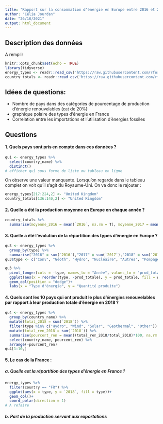 ```yaml
---
title: "Rapport sur la consommation d'énergie en Europe entre 2016 et 2018"
author: "Célia Jourdan"
date: "26/10/2021"
output: html_document
---
```


## Description des données
A remplir

```r
knitr::opts_chunk$set(echo = TRUE)
library(tidyverse)
energy_types <- readr::read_csv('https://raw.githubusercontent.com/rfordatascience/tidytuesday/master/data/2020/2020-08-04/energy_types.csv')
country_totals <- readr::read_csv('https://raw.githubusercontent.com/rfordatascience/tidytuesday/master/data/2020/2020-08-04/country_totals.csv')
```

## Idées de questions:
- Nombre de pays dans des catégories de pourcentage de production d'énergie renouvelables (cat de 20%)
- graphique polaire des types d'énergie en France
- Correlation entre les importations et l'utilisation d'énergies fossiles

## Questions

#### 1. Quels pays sont pris en compte dans ces données ? 
```r
qu1 <- energy_types %>% 
  select(country_name) %>% 
  distinct()
# afficher qu1 sous forme de liste ou tableau en ligne
```

On observe une valeur manquante. Lorsqu'on regarde dans le tableau complet on voit qu'il s'agit du Royaume-Uni. On va donc le rajouter :
```r
energy_types[217:224,2] <- "United Kingdom"
country_totals[136:140,2] <- "United Kingdom"
```


#### 2. Quelle a été la production moyenne en Europe en chaque année ?
```r
country_totals %>% 
  summarise(moyenne_2016 = mean(`2016`, na.rm = T), moyenne_2017 = mean(`2017`, na.rm = T), moyenne_2018 = mean(`2018`, na.rm = T))
```


#### 3. Quelle a été l'évolution de la répartition des types d'énergie en Europe ? 

```r
qu3 <- energy_types %>% 
  group_by(type) %>% 
  summarise("2016" = sum(`2016`),"2017" = sum(`2017`),"2018" = sum(`2018`)) 
qu3$type <- c("Conv", "Géoth", "Hydro", "Nucléaire", "Autres", "Pompage", "Solaire", "Eolien")

qu3 %>% 
  pivot_longer(cols = -type, names_to = "Année", values_to = "prod_totale") %>% 
  ggplot(aes(x = reorder(type, -prod_totale), y = prod_totale, fill = Année))+
  geom_col(position = "dodge")+
  labs(x = "Type d'énergie", y = "Quantité produite")
```

#### 4. Quels sont les 10 pays qui ont produit le plus d'énergies renouvelables par rapport à leur production totale d'énergie en 2018 ? 

```r
qu4 <- energy_types %>% 
  group_by(country_name) %>% 
  mutate(total_2018 = sum(`2018`)) %>% 
  filter(type %in% c("Hydro", "Wind", "Solar", "Geothermal", "Other")) %>% 
  mutate(total_ren_2018 = sum(`2018`)) %>% 
  summarise(pourcent_ren = mean((total_ren_2018/total_2018)*100, na.rm = F)) %>%
  select(country_name, pourcent_ren) %>% 
  arrange(-pourcent_ren)
qu4[1:10,]
```

#### 5. Le cas de la France : 

##### a. Quelle est la répartition des types d'énergie en France ? 

```r
energy_types %>% 
  filter(country == "FR") %>% 
  ggplot(aes(x = type, y = `2018`, fill = type))+
  geom_col()+
  coord_polar(direction = 1)
# A refaire
```

##### b. Part de la production servant aux exportations 










